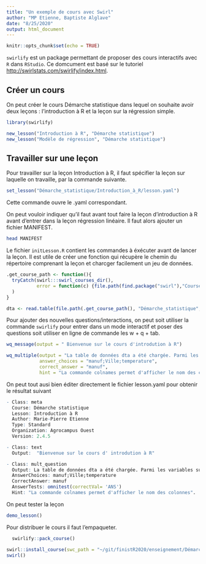 ```yaml
---
title: "Un exemple de cours avec Swirl"
author: "MP Etienne, Baptiste Alglave"
date: "8/25/2020"
output: html_document
---
```


```r
knitr::opts_chunk$set(echo = TRUE)
```


`swirlify` est un package permettant  de proposer des cours interactifs avec ` R` dans `RStudio`.  Ce domcument est basé sur le tutoriel [http://swirlstats.com/swirlify/index.html](http://swirlstats.com/swirlify/index.html).


## Créer un cours 

On peut créer le cours Démarche statistique dans lequel on souhaite avoir deux leçons : l'introduction à R et la leçon sur la régression simple.

```r
library(swirlify)
```


```r

new_lesson("Introduction à R", "Démarche statistique")
new_lesson("Modèle de régression", "Démarche statistique")
```


## Travailler sur une leçon

Pour travailler sur la leçon Introduction à R, il faut spécifier la leçon sur laquelle on travaille, par la commande suivante. 

```r
set_lesson("Démarche_statistique/Introduction_à_R/lesson.yaml")
```

Cette commande ouvre le .yaml correspondant.


On peut vouloir indiquer qu'il faut avant tout faire la leçon d'introduction à R avant d'entrer dans la leçon régression linéaire. Il faut alors ajouter un fichier MANIFEST.

```bash
head MANIFEST
```



Le fichier `initLesson.R ` contient les commandes à éxécuter avant de lancer la leçon. Il est utile de créer une fonction qui récupère le chemin du répertoire comprenant la leçon et charcger facilement un jeu de données. 

```r
.get_course_path <- function(){
  tryCatch(swirl:::swirl_courses_dir(),
           error = function(c) {file.path(find.package("swirl"),"Courses")}
  )
}

dta <- read.table(file.path(.get_course_path(), "Démarche_statistique", "Introduction_à_R", "usair.txt"), sep = ';', header  = TRUE, skip = 8)
```



Pour ajouter des nouvelles questions/interactions, on peut soit utiliser la commande `swirlify ` pour entrer dans un mode interactif et poser des questions soit utiliser en ligne de commande les  w +  q + tab.


```r
wq_message(output = " Bienvenue sur le cours d'introdution à R")
```

```r

wq_multiple(output = "La table de données dta a été chargée. Parmi les variables suivantes, laquelle fait partie de ce jeu de données ?",
            answer_choices = "manuf;Ville;temperature",
            correct_answer = "manuf",
            hint = "La commande colnames permet d'afficher le nom des colonnes.")

```


On peut tout ausi bien éditer directement le fichier lesson.yaml pour obtenir le résultat suivant

```r
- Class: meta
  Course: Démarche statistique
  Lesson: Introduction à R
  Author: Marie-Pierre Etienne
  Type: Standard
  Organization: Agrocampus Ouest
  Version: 2.4.5

- Class: text
  Output:  "Bienvenue sur le cours d' introdution à R"

- Class: mult_question
  Output: La table de données dta a été chargée. Parmi les variables suivantes, laquelle fait partie de ce jeu de données ?
  AnswerChoices: manuf;Ville;temperature
  CorrectAnswer: manuf
  AnswerTests: omnitest(correctVal= 'ANS')
  Hint: "La commande colnames permet d'afficher le nom des colonnes".

```


On peut tester la leçon

```r
demo_lesson()
```


Pour distribuer le cours il faut l'empaqueter.


```r
  swirlify::pack_course()

swirl::install_course(swc_path = "~/git/finistR2020/enseignement/Démarche_statistique.swc")
swirl()
```

